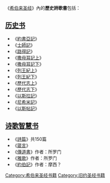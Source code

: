 {{希伯来圣经目录}}
{{希伯来圣经}}

《[[希伯来圣经|希伯来圣经]]》內的'''歷史詩歌書'''包括：

==[[历史书_(圣经)|历史书]]==
*《[[約書亞記|約書亞記]]》 
*《[[士師記|士師記]]》 
*《[[路得記|路得記]]》 
*《[[撒母耳記上|撒母耳記上]]》
*《[[撒母耳記下|撒母耳記下]]》 
*《[[列王紀上|列王紀上]]》 
*《[[列王紀下|列王紀下]]》 
*《[[歷代志上|歷代志上]]》
*《[[歷代志下|歷代志下]]》
*《[[以斯拉記|以斯拉記]]》 
*《[[尼希米記|尼希米記]]》 
*《[[以斯帖記|以斯帖記]]》

==[[诗歌智慧书|诗歌智慧书]]==
*《[[詩篇|詩篇]]》共150篇
*《[[箴言|箴言]]》 
*《[[傳道書|傳道書]]》作者：所罗门 
*《[[雅歌|雅歌]]》作者：所罗门
*《[[約伯記|約伯記]]》作者：摩西？

[[Category:希伯来圣经书籍|Category:希伯来圣经书籍]]
[[Category:旧约圣经书籍|Category:旧约圣经书籍]]